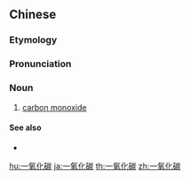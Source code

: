 ==Chinese==
{{zh-forms|type=121}}

===Etymology===
{{zh-compound|一|氧化|碳|one; mono-|oxidation|carbon}}

===Pronunciation===
{{zh-pron
|m=一yǎnghuàtàn
|c=jat1 joeng5 faa3 taan3
|mn=xm,qz,tp,kh:it-ióng-hòa-thòaⁿ/zz:it-iáng-hòa-thòaⁿ
|cat=n
}}

===Noun===
{{zh-noun}}

# [[carbon monoxide]]

====See also====
* {{zh-l|二氧化碳}}

{{zh-cat|Chemistry|Inorganic compounds}}

[[hu:一氧化碳]]
[[ja:一氧化碳]]
[[th:一氧化碳]]
[[zh:一氧化碳]]